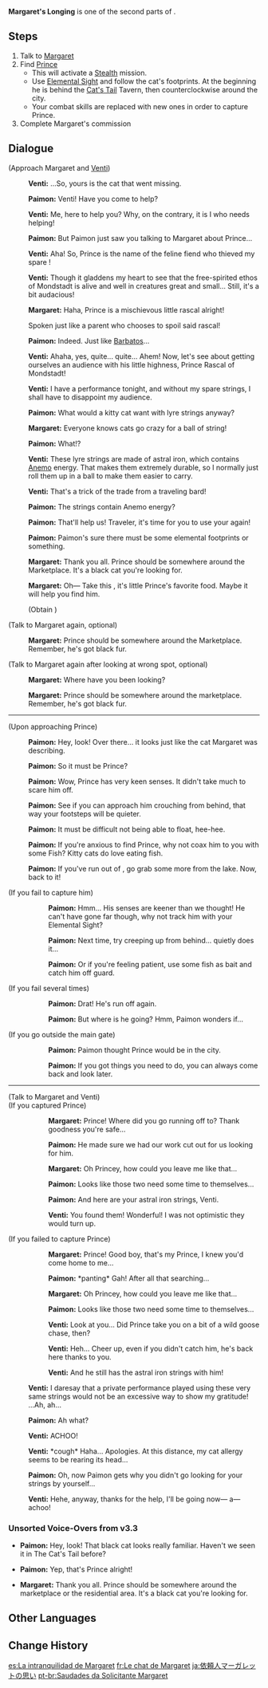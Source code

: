 {{Quest Infobox
|id            = 00487
|image         = Story Quest Margaret's Longing.png
|type          = Story
|chapter       = Leo Minor Chapter
|actNum        = I
|part          = 2
|act           = Master's Day Off
|character     = Jean
|startLocation = [[Mondstadt City|Mondstadt]], [[Mondstadt]]
|region        = Mondstadt
|area          = Starfell Valley
|subarea       = Mondstadt City
|prev          = When the West Wind Arises (Quest)
|next          = Master's Day Off (Quest)
|concurrent    = Charles' Troubles
|concurrent2   = Sara's Worries
|rewards       = Adventure EXP*300;Mora*18,000;Hero's Wit*2;Mystic Enhancement Ore*4
|characters    = Margaret;Paimon;Prince;Traveler;Venti
|voiced        = yes
}}
'''Margaret's Longing''' is one of the second parts of {{Quest|Master's Day Off}}.

==Steps==
# Talk to [[Margaret]]
# Find [[Prince]]
#* This will activate a [[Stealth]] mission.
#* Use [[Elemental Sight]] and follow the cat's footprints. At the beginning he is behind the [[Cat's Tail]] Tavern, then counterclockwise around the city.
#* Your combat skills are replaced with new ones in order to capture Prince.
# Complete Margaret's commission

==Dialogue==
{{Stub Dialogue|Needs figuring out the where the VO from the [[#Unsorted Voice-Overs from v3.3|Unsorted]] section needs to go.}}
{{Quest Description|While [[Jean]] is ill from overwork, you've been tasked with handling some citizens' commissions on her behalf. Where has Margaret's pet cat Prince run off to this time?}}
{{Dialogue Start}}
;(Approach Margaret and [[Venti]])
:{{A|vo qinlq002 1 venti 01.ogg}} '''Venti:''' ...So, yours is the cat that went missing.
:{{A|vo qinlq002 1 paimon 01.ogg}} '''Paimon:''' Venti! Have you come to help?
:{{A|vo qinlq002 1 venti 02.ogg}} '''Venti:''' Me, here to help you? Why, on the contrary, it is I who needs helping!
:{{A|vo qinlq002 1 paimon 02.ogg}} '''Paimon:''' But Paimon just saw you talking to Margaret about Prince...
:{{A|vo qinlq002 1 venti 03.ogg}} '''Venti:''' Aha! So, Prince is the name of the feline fiend who thieved my spare {{Color|buzzword|astral iron strings}}!
:{{A|vo qinlq002 1 venti 04.ogg}} '''Venti:''' Though it gladdens my heart to see that the free-spirited ethos of Mondstadt is alive and well in creatures great and small... Still, it's a bit audacious!
:{{A|vo qinlq002 1 margaret 01.ogg}} '''Margaret:''' Haha, Prince is a mischievous little rascal alright!
:{{DIcon}} Spoken just like a parent who chooses to spoil said rascal!
:{{A|vo qinlq002 1 paimon 03.ogg}} '''Paimon:''' Indeed. Just like [[Barbatos]]...
:{{A|vo qinlq002 1 venti 05.ogg}} '''Venti:''' Ahaha, yes, quite... quite... Ahem! Now, let's see about getting ourselves an audience with his little highness, Prince Rascal of Mondstadt!
:{{A|vo qinlq002 1 venti 06.ogg}} '''Venti:''' I have a performance tonight, and without my spare strings, I shall have to disappoint my audience.
:{{A|vo qinlq002 1 paimon 04.ogg}} '''Paimon:''' What would a kitty cat want with lyre strings anyway?
:{{A|vo qinlq002 1 margaret 02.ogg}} '''Margaret:''' Everyone knows cats go crazy for a ball of string!
:{{A|vo qinlq002 1 paimon 05.ogg}} '''Paimon:''' What!?
:{{A|vo qinlq002 1 venti 07.ogg}} '''Venti:''' These lyre strings are made of astral iron, which contains [[Anemo]] energy. That makes them extremely durable, so I normally just roll them up in a ball to make them easier to carry.
:{{A|vo qinlq002 1 venti 08.ogg}} '''Venti:''' That's a trick of the trade from a traveling bard!
:{{A|vo qinlq002 1 paimon 06.ogg}} '''Paimon:''' The strings contain Anemo energy?
:{{A|vo qinlq002 1 paimon 07.ogg}} '''Paimon:''' That'll help us! Traveler, it's time for you to use your {{Color|buzzword|Elemental Sight}} again!
:{{A|vo qinlq002 1 paimon 08.ogg}} '''Paimon:''' Paimon's sure there must be some elemental footprints or something.
:{{A|vo qinlq002 1 margaret 03.ogg}} '''Margaret:''' Thank you all. Prince should be somewhere around the Marketplace. It's a black cat you're looking for.
:{{A|vo qinlq002 1 margaret 04.ogg}} '''Margaret:''' Oh&mdash; Take this {{Color|buzzword|fish}}, it's little Prince's favorite food. Maybe it will help you find him.
:;(Obtain {{Item|Fish|x=5}})

;(Talk to Margaret again, optional)
:{{A|vo dialog qinlq002 margaret 01.ogg}} '''Margaret:''' Prince should be somewhere around the Marketplace. Remember, he's got black fur.

;(Talk to Margaret again after looking at wrong spot, optional)
:{{A|vo qinlq002 3 margaret 01.ogg}} '''Margaret:''' Where have you been looking?
:{{A|vo qinlq002 3 margaret 02.ogg}} '''Margaret:''' Prince should be somewhere around the marketplace. Remember, he's got black fur.
----
;(Upon approaching Prince)
:{{A|vo qinlq002 2 paimon 01.ogg}} '''Paimon:''' Hey, look! Over there... it looks just like the cat Margaret was describing.
:{{A|vo qinlq002 2 paimon 02.ogg}} '''Paimon:''' So it must be Prince?
:{{A|vo qinlq002 3 paimon 01a.ogg}} '''Paimon:''' Wow, Prince has very keen senses. It didn't take much to scare him off.
:{{A|vo qinlq002 3 paimon 01a 1.ogg}} '''Paimon:''' See if you can approach him crouching from behind, that way your footsteps will be quieter.
:{{A|vo qinlq002 3 paimon 01a 2.ogg}} '''Paimon:''' It must be difficult not being able to float, hee-hee.
:{{A|vo qinlq002 3 paimon 01a 3.ogg}} '''Paimon:''' If you're anxious to find Prince, why not coax him to you with some Fish? Kitty cats do love eating fish.
:{{A|vo qinlq002 3 paimon 01a 4.ogg}} '''Paimon:''' If you've run out of {{Color|buzzword|Fish}}, go grab some more from the lake. Now, back to it!

;(If you fail to capture him)
::{{A|vo qinlq002 4 paimon 01a.ogg}} '''Paimon:''' Hmm... His senses are keener than we thought! He can't have gone far though, why not track him with your Elemental Sight?
::{{A|vo qinlq002 4 paimon 01a 1.ogg}} '''Paimon:''' Next time, try creeping up from behind... quietly does it...
::{{A|vo qinlq002 4 paimon 01a 2.ogg}} '''Paimon:''' Or if you're feeling patient, use some fish as bait and catch him off guard.

;(If you fail several times)
::{{A|vo qinlq002 4 paimon 01c.ogg}} '''Paimon:''' Drat! He's run off again.
::{{A|vo qinlq002 4 paimon 01c 1.ogg}} '''Paimon:''' But where is he going? Hmm, Paimon wonders if...

;(If you go outside the main gate)
::{{A|vo qinlq002 3 paimon 01c.ogg}} '''Paimon:''' Paimon thought Prince would be in the city.
::{{A|vo qinlq002 3 paimon 01c 1.ogg}} '''Paimon:''' If you got things you need to do, you can always come back and look later.

----
;(Talk to Margaret and Venti)
;(If you captured Prince)
::{{A|vo qinlq002 5 margaret 01a.ogg}} '''Margaret:''' Prince! Where did you go running off to? Thank goodness you're safe...
::{{A|vo qinlq002 5 paimon 01a.ogg}} '''Paimon:''' He made sure we had our work cut out for us looking for him.<!--vo is inconsistent with the text in-game-->
::{{A|vo qinlq002 5 margaret 01a 1.ogg}} '''Margaret:''' Oh Princey, how could you leave me like that...
::{{A|vo qinlq002 5 paimon 01a 1.ogg}} '''Paimon:''' Looks like those two need some time to themselves...
::{{A|vo qinlq002 5 paimon 01a 2.ogg}} '''Paimon:''' And here are your astral iron strings, Venti.
::{{A|vo qinlq002 5 venti 01a.ogg}} '''Venti:''' You found them! Wonderful! I was not optimistic they would turn up.
;(If you failed to capture Prince)
::{{A|vo qinlq002 5 margaret 01b.ogg}} '''Margaret:''' Prince! Good boy, that's my Prince, I knew you'd come home to me...
::{{A|vo qinlq002 5 paimon 01b.ogg}} '''Paimon:''' *panting* Gah! After all that searching...
::{{A|vo qinlq002 5 margaret 01b 1.ogg}} '''Margaret:''' Oh Princey, how could you leave me like that...
::{{A|vo qinlq002 5 paimon 01b 1.ogg}} '''Paimon:''' Looks like those two need some time to themselves...
::{{A|vo qinlq002 5 venti 01b.ogg}} '''Venti:''' Look at you... Did Prince take you on a bit of a wild goose chase, then?
::{{A|vo qinlq002 5 venti 01b 1.ogg}} '''Venti:''' Heh... Cheer up, even if you didn't catch him, he's back here thanks to you.
::{{A|vo qinlq002 5 venti 01b 2.ogg}} '''Venti:''' And he still has the astral iron strings with him!
:{{A|vo qinlq002 5 venti 01a 1.ogg}} '''Venti:''' I daresay that a private performance played using these very same strings would not be an excessive way to show my gratitude! ...Ah, ah...
:{{A|vo qinlq002 5 paimon 01a 3.ogg}} '''Paimon:''' Ah what?
:{{A|vo qinlq002 5 venti 01a 2.ogg}} '''Venti:''' ACHOO!
:{{A|vo qinlq002 5 venti 01a 3.ogg}} '''Venti:''' *cough* Haha... Apologies. At this distance, my cat allergy seems to be rearing its head...
:{{A|vo qinlq002 5 paimon 01a 4.ogg}} '''Paimon:''' Oh, now Paimon gets why you didn't go looking for your strings by yourself...
:{{A|vo qinlq002 5 venti 01a 4.ogg}} '''Venti:''' Hehe, anyway, thanks for the help, I'll be going now&mdash; a&mdash;achoo!
{{Dialogue End}}

===Unsorted Voice-Overs from v3.3===
* {{A|vo qinlq002 1 paimon 09.ogg}} '''Paimon:''' Hey, look! That black cat looks really familiar. Haven't we seen it in The Cat's Tail before?
* {{A|vo qinlq002 1 paimon 10.ogg}} '''Paimon:''' Yep, that's Prince alright!
* {{A|vo qinlq002 1 margaret 05.ogg}} '''Margaret:''' Thank you all. Prince should be somewhere around the marketplace or the residential area. It's a black cat you're looking for.

==Other Languages==
{{Other Languages
|en      = Margaret's Longing
|zhs     = 委托人玛格丽特的思念
|zhs_rm  = Wěituō Rén Mǎgélìtè de Sīniàn
|zht     = 委託人瑪格麗特的思念
|zht_rm  = Wěituō Rén Mǎgélìtè de Sīniàn
|zh_tl   = Client Margaret's Longing
|ja      = 依頼人マーガレットの思い
|ja_rm   = Irainin Maagaretto no Omoi
|ja_tl   = Hope of a Client Called Margaret
|ko      = 의뢰인 마가렛의 그리움
|ko_rm   = Uiroein Magaret-ui Geurium
|ko_tl   = Client Margaret's Longing
|es      = La intranquilidad de Margaret
|es_tl   = Margaret's Restlessness
|fr      = Le chat de Margaret
|fr_tl   = Margaret's Cat
|ru      = Тоска Маргариты
|ru_tl   = Margaret's Longing
|ru_note = {{ru|Тоска}} is an untranslatable Russian word which describes the state of sadness, anguish, melancholia or longing of various intensity, depending on the context.
|th      = ความคิดถึงของ Margaret
|th_rm   = 
|th_tl   = 
|vi      = Nỗi Tương Tư Của Người Ủy Thác Margaret
|vi_tl   = 
|de      = Gedanken der Auftraggeberin Margaret
|de_tl   = Client Margaret's Thought's
|id      = Kerinduan Margaret
|id_tl   = Margaret's Longing
|pt      = Saudades da Solicitante Margaret
|pt_tl   = 
|tr      = Margaret'ın Hasreti
|tr_tl   = 
|it      = Il gatto di Margaret
|it_tl   = 
}}

==Change History==
{{Change History|1.0}}

[[es:La intranquilidad de Margaret]]
[[fr:Le chat de Margaret]]
[[ja:依頼人マーガレットの思い]]
[[pt-br:Saudades da Solicitante Margaret]]